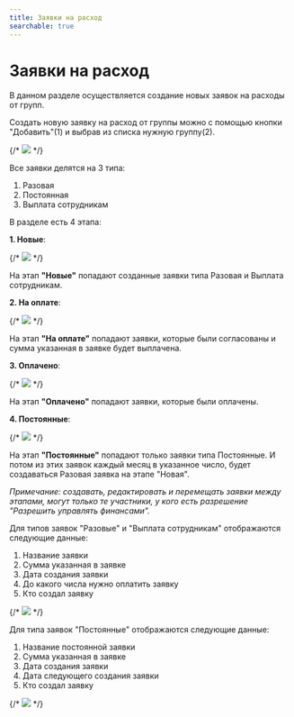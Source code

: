 ```yaml
---
title: Заявки на расход
searchable: true
---
```


# Заявки на расход

В данном разделе осуществляется создание новых заявок на расходы от групп.

Создать новую заявку на расход от группы можно с помощью кнопки "Добавить"(1) и выбрав из списка нужную группу(2).

{/* ![](/help_images_ru/add_applications.png) */}

Все заявки делятся на 3 типа:

1. Разовая
2. Постоянная
3. Выплата сотрудникам

В разделе есть 4 этапа:

**1. Новые**:

{/* ![](/help_images_ru/stage_new.png) */}

На этап **"Новые"** попадают созданные заявки типа Разовая и Выплата сотрудникам.

**2. На оплате**:

{/* ![](/help_images_ru/stage_on_payment.png) */}

На этап **"На оплате"** попадают заявки, которые были согласованы и сумма указанная в заявке будет выплачена.

**3. Оплачено**:

{/* ![](/help_images_ru/stage_paid.png) */}

На этап **"Оплачено"** попадают заявки, которые были оплачены.

**4. Постоянные**:

{/* ![](/help_images_ru/stage_permanent.png) */}

На этап **"Постоянные"** попадают только заявки типа Постоянные. И потом из этих заявок каждый месяц в указанное число, будет создаваться Разовая заявка на этапе "Новая".

*Примечание: создавать, редактировать и перемещать заявки между этапами, могут только те участники, у кого есть разрешение "Разрешить управлять финансами".*

Для типов заявок "Разовые" и "Выплата сотрудникам" отображаются следующие данные:

1. Название заявки
2. Сумма указанная в заявке
3. Дата создания заявки
4. До какого числа нужно оплатить заявку
5. Кто создал заявку

{/* ![](/help_images_ru/expense_request.png) */}

Для типа заявок "Постоянные" отображаются следующие данные:

1. Название постоянной заявки
2. Сумма указанная в заявке
3. Дата создания заявки
4. Дата следующего создания заявки
5. Кто создал заявку

{/* ![](/help_images_ru/permanent_application.png) */}
